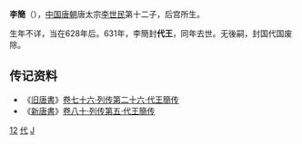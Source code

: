 {{for|三国蜀漢将领李簡|李简 (三国)}}
'''李簡'''（{{bd|7世纪||631年|catIdx=L}}），[[中国|中国]][[唐朝|唐朝]]唐太宗[[李世民|李世民]]第十二子，后宫所生。

生年不详，当在628年后。631年，李簡封'''代王'''，同年去世。无後嗣，封国代国废除。

== 传记资料 ==

*《[[旧唐書|旧唐書]]》[[s:旧唐书/卷76|卷七十六·列传第二十六·代王簡传]] 
*《[[新唐書|新唐書]]》[[s:新唐书/卷80|卷八十·列传第五·代王簡传]] 

[[Category:唐太宗皇子|12]]
[[Category:唐朝宗室国王|代]]
[[Category:李姓|J]]
{{唐朝人物小作品}}